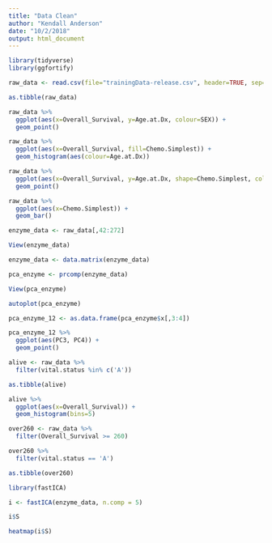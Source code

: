 ```yaml
---
title: "Data Clean"
author: "Kendall Anderson"
date: "10/2/2018"
output: html_document
---
```


```r
library(tidyverse)
library(ggfortify)
```

```r
raw_data <- read.csv(file="trainingData-release.csv", header=TRUE, sep=",")
```

```r
as.tibble(raw_data)
```

```r
raw_data %>%
  ggplot(aes(x=Overall_Survival, y=Age.at.Dx, colour=SEX)) +
  geom_point()
```

```r
raw_data %>%
  ggplot(aes(x=Overall_Survival, fill=Chemo.Simplest)) +
  geom_histogram(aes(colour=Age.at.Dx))
```

```r
raw_data %>%
  ggplot(aes(x=Overall_Survival, y=Age.at.Dx, shape=Chemo.Simplest, colour=Chemo.Simplest)) +
  geom_point()
```
```r
raw_data %>%
  ggplot(aes(x=Chemo.Simplest)) +
  geom_bar()
```


```r
enzyme_data <- raw_data[,42:272]
```

```r
View(enzyme_data)
```

```r
enzyme_data <- data.matrix(enzyme_data)
```

```r
pca_enzyme <- prcomp(enzyme_data)
```

```r
View(pca_enzyme)
```

```r
autoplot(pca_enzyme)
```

```r
pca_enzyme_12 <- as.data.frame(pca_enzyme$x[,3:4])
```

```r
pca_enzyme_12 %>%
  ggplot(aes(PC3, PC4)) +
  geom_point()
```

```r
alive <- raw_data %>%
  filter(vital.status %in% c('A'))
```

```r
as.tibble(alive)
```

```r
alive %>%
  ggplot(aes(x=Overall_Survival)) +
  geom_histogram(bins=5)
```

```r
over260 <- raw_data %>%
  filter(Overall_Survival >= 260)
```

```r
over260 %>%
  filter(vital.status == 'A')
```

```r
as.tibble(over260)
```
```r
library(fastICA)
```

```r
i <- fastICA(enzyme_data, n.comp = 5)
```

```r
i$S
```

```r
heatmap(i$S)
```

